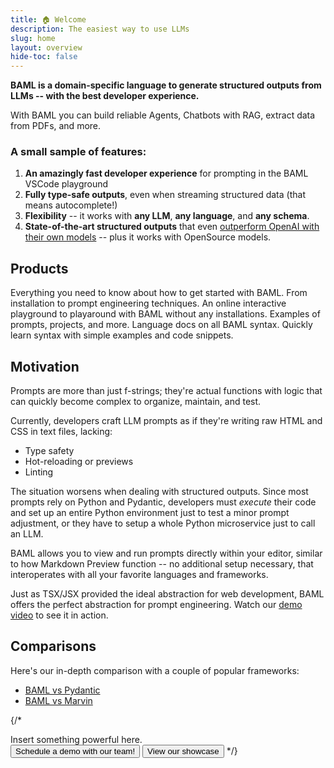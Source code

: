 ```yaml
---
title: 🏠 Welcome
description: The easiest way to use LLMs
slug: home
layout: overview
hide-toc: false
---
```


**BAML is a domain-specific language to generate structured outputs from LLMs -- with the best developer experience.**

With BAML you can build reliable Agents, Chatbots with RAG, extract data from PDFs, and more.

### A small sample of features:
1. **An amazingly fast developer experience** for prompting in the BAML VSCode playground
2. **Fully type-safe outputs**, even when streaming structured data (that means autocomplete!)
3. **Flexibility** -- it works with **any LLM**, **any language**, and **any schema**.
4. **State-of-the-art structured outputs** that even [outperform OpenAI with their own models](https://www.boundaryml.com/blog/sota-function-calling?q=0) -- plus it works with OpenSource models.


## Products

<Cards cols={2}>
  <Card
    title="Guide"
    icon="fa-regular fa-pen"
    href="/guide/introduction/what-is-baml"
  >
    Everything you need to know about how to get started with BAML. From installation to prompt engineering techniques.
  </Card>
  <Card
    title="Playground"
    icon="fa-regular fa-browser"
    href="https://promptfiddle.com"
  >
    An online interactive playground to playaround with BAML without any installations.
  </Card>
  <Card
    title="Examples"
    icon="fa-regular fa-grid-2"
    href="/examples"
  >
    Examples of prompts, projects, and more.
  </Card>
  <Card
    title="Reference"
    icon="fa-regular fa-code"
    href="/ref"
  >
    Language docs on all BAML syntax. Quickly learn syntax with simple examples and code snippets.
  </Card>
</Cards>

## Motivation

Prompts are more than just f-strings; they're actual functions with logic that can quickly become complex to organize, maintain, and test.

Currently, developers craft LLM prompts as if they're writing raw HTML and CSS in text files, lacking:
- Type safety
- Hot-reloading or previews
- Linting

The situation worsens when dealing with structured outputs. Since most prompts rely on Python and Pydantic, developers must _execute_ their code and set up an entire Python environment just to test a minor prompt adjustment, or they have to setup a whole Python microservice just to call an LLM.

BAML allows you to view and run prompts directly within your editor, similar to how Markdown Preview function -- no additional setup necessary, that interoperates with all your favorite languages and frameworks.

Just as TSX/JSX provided the ideal abstraction for web development, BAML offers the perfect abstraction for prompt engineering. Watch our [demo video](/guide/introduction/what-is-baml#demo-video) to see it in action.

## Comparisons

Here's our in-depth comparison with a couple of popular frameworks:
- [BAML vs Pydantic](/guide/comparisons/baml-vs-pydantic)
- [BAML vs Marvin](/guide/comparisons/baml-vs-marvin)

{/* 
<div className="motivation">
  Insert something powerful here.
</div>

<ButtonGroup>
<Button href="https://calendly.com/boundary-founders/connect-45" intent="primary" rightIcon="arrow-right" large>
  Schedule a demo with our team!
</Button>

<Button href="https://buildwithfern.com/showcase" minimal large>
  View our showcase
</Button>
</ButtonGroup> */}